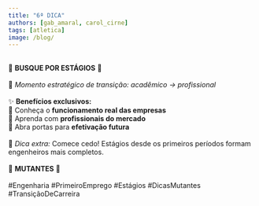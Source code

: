 ```yaml
---
title: "6ª DICA"
authors: [gab_amaral, carol_cirne]
tags: [atletica]
image: /blog/
---
```

⠀⠀⠀⠀⠀⠀⠀⠀⠀  
💼  **BUSQUE POR ESTÁGIOS**  💼  
⠀⠀⠀⠀⠀⠀⠀⠀⠀  
🔄 *Momento estratégico de transição: acadêmico → profissional*  
⠀⠀⠀⠀⠀⠀⠀⠀⠀  
✨ **Benefícios exclusivos:**  
🏢 Conheça o **funcionamento real das empresas**  
👔 Aprenda com **profissionais do mercado**  
🚪 Abra portas para **efetivação futura**  
⠀⠀⠀⠀⠀⠀⠀⠀⠀  
📌 *Dica extra:* Comece cedo! Estágios desde os primeiros períodos formam engenheiros mais completos.  
⠀⠀⠀⠀⠀⠀⠀⠀⠀  
🚀 **MUTANTES** 🚀  
⠀⠀⠀⠀⠀⠀⠀⠀⠀  
#Engenharia #PrimeiroEmprego #Estágios #DicasMutantes #TransiçãoDeCarreira